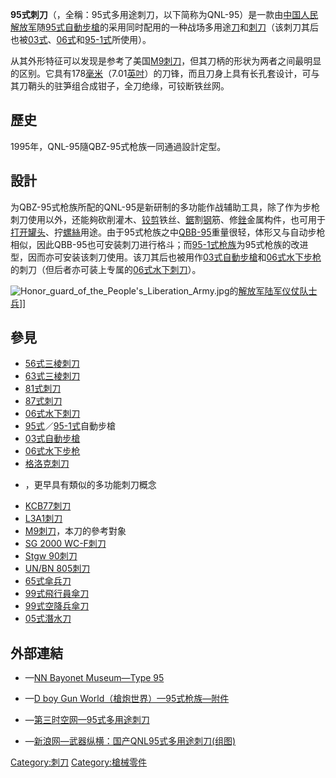 {{no footnotes|time=2018-08-06T23:38:52+00:00}}
{{noteTA
|G1=軍事
|G2=長度單位
|G3=Firearms
}}
{{Infobox Weapon
|name= 95式刺刀<br />{{Lang|en|QNL-95}}
|image=
|image_size= 300px
|caption= '''95式刺刀'''
|origin= {{flagcountry|People's Republic of China}}
|type= [[刺刀|刺刀]]
<!-- Type selection -->
|is_ranged= 
|is_bladed= yes
|is_explosive= 
|is_artillery= 
|is_vehicle= 
|is_missile= 
|is_UK= 
<!-- Service history -->
|service= 1995年—
|used_by= 
|wars= 
<!-- Production history -->
|designer= [[中国兵器工业集团|中國北方工業公司]]
|design_date= 
|manufacturer= 中國北方工業公司
|unit_cost= 
|production_date= 1995年—
|number= 
|variants= 
<!-- General specifications -->
|spec_label= 
|weight= <div class="NavFrame collapsed" style="color: black; background-color: #FFFFFF; margin: 0 auto; padding: 0 10px; text-align: left;"><div class="NavHead" style="background-color: #FFFFFF; margin: 0 auto; padding: 0 10px; font-weight:normal;"></div><div class="NavContent" style="background-color: #FFFFFF; margin: 0 auto; padding: 0 10px;">
* 刺刀：260[[克|克]]（9.17[[盎司|盎司]]）
* 刀鞘：220克（7.76盎司）
* 裝配後、含附件：600克（21.16盎司）
</div>
</div>
|length= <div class="NavFrame collapsed" style="color: black; background-color: #FFFFFF; margin: 0 auto; padding: 0 10px; text-align: left;"><div class="NavHead" style="background-color: #FFFFFF; margin: 0 auto; padding: 0 10px; font-weight:normal;"></div><div class="NavContent" style="background-color: #FFFFFF; margin: 0 auto; padding: 0 10px;">
* 刺刀：302[[毫米|毫米]]（11.89[[英寸|英吋]]）
* 刀鞘：230毫米（9.06英吋）
* 裝配後：354毫米（13.94英吋）
</div>
</div>
|part_length= 178毫米（7.01英吋）
|width= 4毫米（0.16英吋）
|height= 
|diameter= 
|crew= 
<!-- Ranged weapon specifications -->
|cartridge= 
|caliber= 
|barrels= 
|action= 
|mode= 
|rate= 
|velocity= 
|energy= 
|range= 
|max_range= 
|feed= 
|sights= 
<!-- Artillery specifications -->
|breech= 
|recoil= 
|carriage= 
|elevation= 
|traverse= 
<!-- Bladed weapon specifications --> 
|blade_type= 9Cr18Mo高[[铭|铭]][[合金|合金]][[不鏽鋼|不鏽鋼]]製，匕首形，單刃，刀背具有鋸齒，夾點
|hilt_type= 超韧增强[[尼龙|尼龙]]66 SL-008塑料手柄，[[纺锤形|纺锤形]]橫截面，具有防滑的表面
|sheath_type= 
|head_type= 
|haft_type= 
<!-- 爆炸物內填炸藥規格 --> 
|filling= 
|filling_weight= 
|detonation= 
|yield= 
<!-- 車輛/飛彈規格 -->
|armour= 
|primary_armament= 
|secondary_arament= 
|engine= 
|engine_power= 
|transmission= 
|payload_capacity= 
|fuel_capacity= 
|pw_ratio= 
|suspension= 
|clearance= 
|vehicle_range= 
|speed= 
|guidance= 
|steering= 
<!-- missiles only -->
|wingspan= 
|propellant= 
|ceiling= 
|altitude= 
|depth= 
|boost= 
|accuracy= 
|launch_platform= 
|transport= 
}}

'''95式刺刀'''（{{Lang-en|'''QNL-95'''}}，全稱：95式多用途刺刀，以下简称为QNL-95）是一款由[[中国人民解放军|中国人民解放军]]随[[95式自動步槍|95式自動步槍]]的采用同时配用的一种战场多用途[[刀|刀]]和[[刺刀|刺刀]]（该刺刀其后也被[[03式自動步槍|03式]]、[[06式水下步枪|06式]]和[[95-1式自動步槍|95-1式]]所使用）。

从其外形特征可以发现是参考了美国[[M9刺刀|M9刺刀]]，但其刀柄的形状为两者之间最明显的区别。它具有178[[毫米|毫米]]（7.01[[英寸|英吋]]）的刀锋，而且刀身上具有长孔套设计，可与其刀鞘头的驻笋组合成钳子，全刀绝缘，可铰断铁丝网。

== 歷史 ==
1995年，QNL-95隨QBZ-95式枪族一同通過設計定型。

== 設計 ==
为QBZ-95式枪族所配的QNL-95是新研制的多功能作战辅助工具，除了作为步枪刺刀使用以外，还能夠砍削灌木、[[剪刀|铰剪]]铁丝、[[鋸|鋸]]割[[钢|钢]]筋、修[[銼刀|銼]]金属构件，也可用于[[開罐器|打开]][[罐头|罐头]]、拧[[螺絲|螺絲]]用途。由于95式枪族之中[[95式班用機槍|QBB-95]]重量很轻，体形又与自动步枪相似，因此QBB-95也可安装刺刀进行格斗；而[[95-1式自動步槍|95-1式枪族]]为95式枪族的改进型，因而亦可安装该刺刀使用。该刀其后也被用作[[03式自動步槍|03式自動步槍]]和[[06式水下步枪|06式水下步枪]]的刺刀（但后者亦可装上专属的[[06式水下刺刀|06式水下刺刀]]）。

[[File:Honor_guard_of_the_People's_Liberation_Army.jpg|thumb]]的[[中国人民解放军工程兵|解放军陆军仪仗队士兵]]]]

== 參見 ==
* [[56式三棱刺刀|56式三棱刺刀]]
* [[63式三棱刺刀|63式三棱刺刀]]
* [[81式刺刀|81式刺刀]]
* [[87式刺刀|87式刺刀]]
* [[06式水下刺刀|06式水下刺刀]]
* [[95式自動步槍|95式]]／[[95-1式自動步槍|95-1式]]自動步槍
* [[03式自動步槍|03式自動步槍]]
* [[06式水下步枪|06式水下步枪]]
* [[格洛克刺刀|格洛克刺刀]]
* {{Link-ja|AK系突擊步槍刺刀系統|AK系アサルトライフルの銃剣}}，更早具有類似的多功能刺刀概念
* [[KCB77刺刀|KCB77刺刀]]
* [[L3A1刺刀|L3A1刺刀]]
* [[M9刺刀|M9刺刀]]，本刀的參考對象
* [[SG_2000_WC-F刺刀|SG 2000 WC-F刺刀]]
* [[Stgw_90刺刀|Stgw 90刺刀]]
* [[UN/BN_805刺刀|UN/BN 805刺刀]]
* [[65式傘兵刀|65式傘兵刀]]
* [[99式飛行員傘刀|99式飛行員傘刀]]
* [[99式空降兵傘刀|99式空降兵傘刀]]
* [[05式潛水刀|05式潛水刀]]
<!-- == 資料來源 ==
<div class="references-small">
<references />
</div>
== 參考文獻 ==
* {{zh-hans icon}}—《輕兵器》雜誌2005年7月上號：[http://www.fyairsoft.com/show.aspx?id=1783&cid=77 國產QNL 95式多用途刺刀] -->

== 外部連結 ==
* {{en icon}}—[http://www.nirvi.fi/nnbm/page313.html#t95army NN Bayonet Museum—Type 95]{{Wayback|url=http://www.nirvi.fi/nnbm/page313.html#t95army |date=20180807083123 }}
* {{zh-hans icon}}—[http://pewpewpew.work/china/rifle/qbz95/acces.htm D boy Gun World（槍炮世界）—95式枪族—附件]{{Wayback|url=http://pewpewpew.work/china/rifle/qbz95/acces.htm |date=20200326061805 }}
* {{zh-hans icon}}—[http://www.d3skg.com/content/4stk7SDPUuX4oAAo.html 第三时空网—95式多用途刺刀]{{Wayback|url=http://www.d3skg.com/content/4stk7SDPUuX4oAAo.html |date=20150107214157 }}
* {{zh-hans icon}}—[http://mil.news.sina.com.cn/p/2006-02-22/0741352569.html 新浪网—武器纵横：国产QNL95式多用途刺刀(组图)]{{Wayback|url=http://mil.news.sina.com.cn/p/2006-02-22/0741352569.html |date=20150107212859 }}

[[Category:刺刀|Category:刺刀]]
[[Category:槍械零件|Category:槍械零件]]